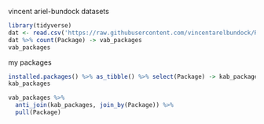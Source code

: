 vincent ariel-bundock datasets

```r
library(tidyverse)
dat <- read.csv('https://raw.githubusercontent.com/vincentarelbundock/Rdatasets/master/datasets.csv') 
dat %>% count(Package) -> vab_packages
vab_packages
```

my packages

```r
installed.packages() %>% as_tibble() %>% select(Package) -> kab_packages
kab_packages
```

```r
vab_packages %>% 
  anti_join(kab_packages, join_by(Package)) %>% 
  pull(Package)
```

